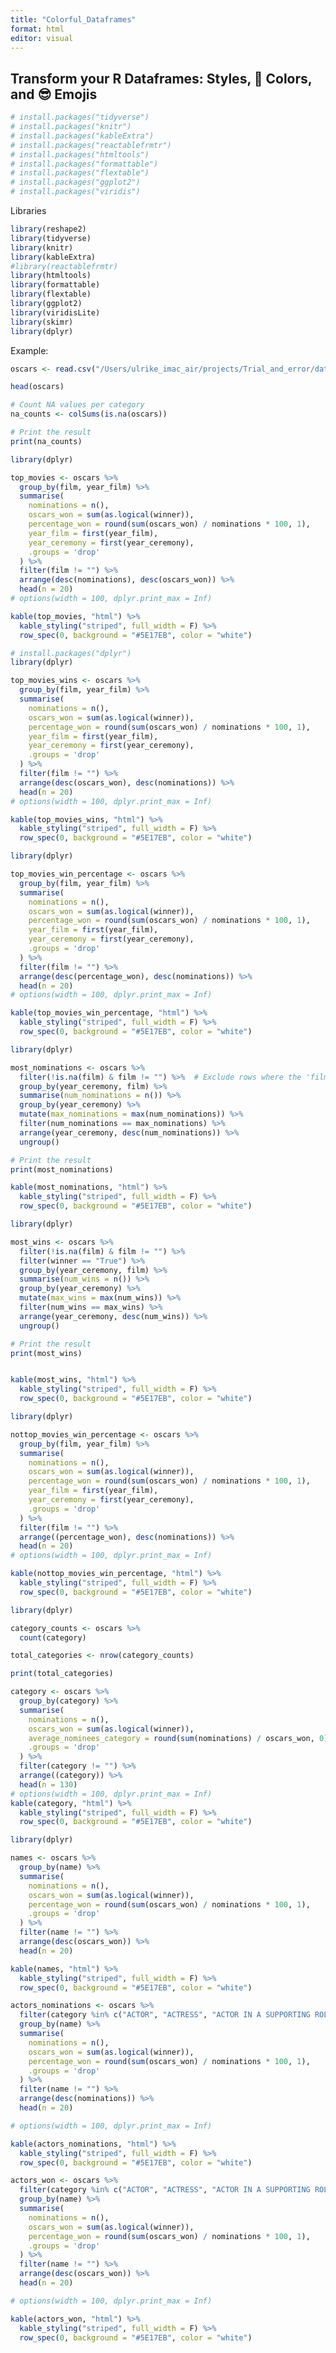 ```yaml
---
title: "Colorful_Dataframes"
format: html
editor: visual
---
```


## **Transform your R Dataframes: Styles, 🎨 Colors, and 😎 Emojis**

```r
# install.packages("tidyverse")
# install.packages("knitr")
# install.packages("kableExtra")
# install.packages("reactablefrmtr")
# install.packages("htmltools")
# install.packages("formattable")
# install.packages("flextable")
# install.packages("ggplot2")
# install.packages("viridis")
```

Libraries

```r
library(reshape2)
library(tidyverse)
library(knitr)
library(kableExtra)
#library(reactablefrmtr)
library(htmltools)
library(formattable)
library(flextable)
library(ggplot2)
library(viridisLite)
library(skimr)
library(dplyr)
```

Example:

```r

oscars <- read.csv("/Users/ulrike_imac_air/projects/Trial_and_error/data/the_oscar_award.csv")
```

```r

head(oscars)
```

```r
# Count NA values per category
na_counts <- colSums(is.na(oscars))

# Print the result
print(na_counts)

```

```r
library(dplyr)

top_movies <- oscars %>%
  group_by(film, year_film) %>%
  summarise(
    nominations = n(),
    oscars_won = sum(as.logical(winner)),
    percentage_won = round(sum(oscars_won) / nominations * 100, 1),
    year_film = first(year_film), 
    year_ceremony = first(year_ceremony),  
    .groups = 'drop'
  ) %>%
  filter(film != "") %>%
  arrange(desc(nominations), desc(oscars_won)) %>%
  head(n = 20)
# options(width = 100, dplyr.print_max = Inf)
```

```r
kable(top_movies, "html") %>%
  kable_styling("striped", full_width = F) %>%
  row_spec(0, background = "#5E17EB", color = "white")
```

```r
# install.packages("dplyr")
library(dplyr)

top_movies_wins <- oscars %>%
  group_by(film, year_film) %>%
  summarise(
    nominations = n(),
    oscars_won = sum(as.logical(winner)),
    percentage_won = round(sum(oscars_won) / nominations * 100, 1),
    year_film = first(year_film), 
    year_ceremony = first(year_ceremony),  
    .groups = 'drop'
  ) %>%
  filter(film != "") %>%
  arrange(desc(oscars_won), desc(nominations)) %>%
  head(n = 20)
# options(width = 100, dplyr.print_max = Inf)
```

```r
kable(top_movies_wins, "html") %>%
  kable_styling("striped", full_width = F) %>%
  row_spec(0, background = "#5E17EB", color = "white")
```

```r
library(dplyr)

top_movies_win_percentage <- oscars %>%
  group_by(film, year_film) %>%
  summarise(
    nominations = n(),
    oscars_won = sum(as.logical(winner)),
    percentage_won = round(sum(oscars_won) / nominations * 100, 1),
    year_film = first(year_film), 
    year_ceremony = first(year_ceremony),  
    .groups = 'drop'
  ) %>%
  filter(film != "") %>%
  arrange(desc(percentage_won), desc(nominations)) %>%
  head(n = 20)
# options(width = 100, dplyr.print_max = Inf)
```

```r
kable(top_movies_win_percentage, "html") %>%
  kable_styling("striped", full_width = F) %>%
  row_spec(0, background = "#5E17EB", color = "white")
```

```r
library(dplyr)

most_nominations <- oscars %>%
  filter(!is.na(film) & film != "") %>%  # Exclude rows where the 'film' column is NA or empty
  group_by(year_ceremony, film) %>% 
  summarise(num_nominations = n()) %>%
  group_by(year_ceremony) %>%  
  mutate(max_nominations = max(num_nominations)) %>%
  filter(num_nominations == max_nominations) %>%
  arrange(year_ceremony, desc(num_nominations)) %>%
  ungroup()

# Print the result
print(most_nominations)

kable(most_nominations, "html") %>%
  kable_styling("striped", full_width = F) %>%
  row_spec(0, background = "#5E17EB", color = "white")
```

```r
library(dplyr)

most_wins <- oscars %>%
  filter(!is.na(film) & film != "") %>% 
  filter(winner == "True") %>%
  group_by(year_ceremony, film) %>% 
  summarise(num_wins = n()) %>% 
  group_by(year_ceremony) %>%  
  mutate(max_wins = max(num_wins)) %>%
  filter(num_wins == max_wins) %>%
  arrange(year_ceremony, desc(num_wins)) %>%
  ungroup() 

# Print the result
print(most_wins)


kable(most_wins, "html") %>%
  kable_styling("striped", full_width = F) %>%
  row_spec(0, background = "#5E17EB", color = "white")
```

```r
library(dplyr)

nottop_movies_win_percentage <- oscars %>%
  group_by(film, year_film) %>%
  summarise(
    nominations = n(),
    oscars_won = sum(as.logical(winner)),
    percentage_won = round(sum(oscars_won) / nominations * 100, 1),
    year_film = first(year_film), 
    year_ceremony = first(year_ceremony),  
    .groups = 'drop'
  ) %>%
  filter(film != "") %>%
  arrange((percentage_won), desc(nominations)) %>%
  head(n = 20)
# options(width = 100, dplyr.print_max = Inf)
```

```r
kable(nottop_movies_win_percentage, "html") %>%
  kable_styling("striped", full_width = F) %>%
  row_spec(0, background = "#5E17EB", color = "white")
```

```r
library(dplyr)

category_counts <- oscars %>%
  count(category)

total_categories <- nrow(category_counts)

print(total_categories)
```

```r
category <- oscars %>%
  group_by(category) %>%
  summarise(
    nominations = n(),
    oscars_won = sum(as.logical(winner)),
    average_nominees_category = round(sum(nominations) / oscars_won, 0),
    .groups = 'drop'
  ) %>%
  filter(category != "") %>%
  arrange((category)) %>%
  head(n = 130)
# options(width = 100, dplyr.print_max = Inf)
kable(category, "html") %>%
  kable_styling("striped", full_width = F) %>%
  row_spec(0, background = "#5E17EB", color = "white")
```

```r
library(dplyr)

names <- oscars %>%
  group_by(name) %>%
  summarise(
    nominations = n(),
    oscars_won = sum(as.logical(winner)),
    percentage_won = round(sum(oscars_won) / nominations * 100, 1),
    .groups = 'drop'
  ) %>%
  filter(name != "") %>%
  arrange(desc(oscars_won)) %>%
  head(n = 20)

kable(names, "html") %>%
  kable_styling("striped", full_width = F) %>%
  row_spec(0, background = "#5E17EB", color = "white")
```

```r
actors_nominations <- oscars %>%
  filter(category %in% c("ACTOR", "ACTRESS", "ACTOR IN A SUPPORTING ROLE", "ACTRESS IN A SUPPORTING ROLE", "ACTOR IN A LEADING ROLE", "ACTRESS IN A LEADING ROLE")) %>%
  group_by(name) %>%
  summarise(
    nominations = n(),
    oscars_won = sum(as.logical(winner)),
    percentage_won = round(sum(oscars_won) / nominations * 100, 1),
    .groups = 'drop'
  ) %>%
  filter(name != "") %>%
  arrange(desc(nominations)) %>%
  head(n = 20)

# options(width = 100, dplyr.print_max = Inf)

kable(actors_nominations, "html") %>%
  kable_styling("striped", full_width = F) %>%
  row_spec(0, background = "#5E17EB", color = "white")
```

```r

actors_won <- oscars %>%
  filter(category %in% c("ACTOR", "ACTRESS", "ACTOR IN A SUPPORTING ROLE", "ACTRESS IN A SUPPORTING ROLE", "ACTOR IN A LEADING ROLE", "ACTRESS IN A LEADING ROLE")) %>%
  group_by(name) %>%
  summarise(
    nominations = n(),
    oscars_won = sum(as.logical(winner)),
    percentage_won = round(sum(oscars_won) / nominations * 100, 1),
    .groups = 'drop'
  ) %>%
  filter(name != "") %>%
  arrange(desc(oscars_won)) %>%
  head(n = 20)

# options(width = 100, dplyr.print_max = Inf)

kable(actors_won, "html") %>%
  kable_styling("striped", full_width = F) %>%
  row_spec(0, background = "#5E17EB", color = "white")
```
